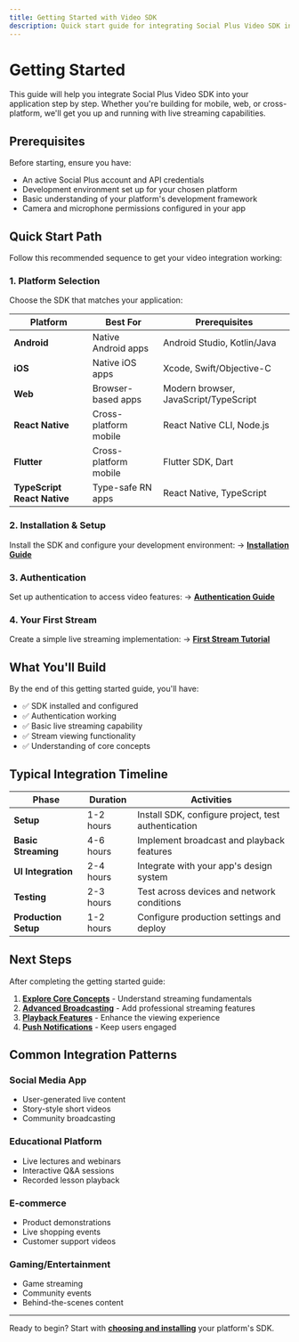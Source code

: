 ```yaml
---
title: Getting Started with Video SDK
description: Quick start guide for integrating Social Plus Video SDK into your application
---
```


# Getting Started

This guide will help you integrate Social Plus Video SDK into your application step by step. Whether you're building for mobile, web, or cross-platform, we'll get you up and running with live streaming capabilities.

## Prerequisites

Before starting, ensure you have:

- An active Social Plus account and API credentials
- Development environment set up for your chosen platform
- Basic understanding of your platform's development framework
- Camera and microphone permissions configured in your app

## Quick Start Path

Follow this recommended sequence to get your video integration working:

### 1. Platform Selection
Choose the SDK that matches your application:

| Platform | Best For | Prerequisites |
|----------|----------|---------------|
| **Android** | Native Android apps | Android Studio, Kotlin/Java |
| **iOS** | Native iOS apps | Xcode, Swift/Objective-C |
| **Web** | Browser-based apps | Modern browser, JavaScript/TypeScript |
| **React Native** | Cross-platform mobile | React Native CLI, Node.js |
| **Flutter** | Cross-platform mobile | Flutter SDK, Dart |
| **TypeScript React Native** | Type-safe RN apps | React Native, TypeScript |

### 2. Installation & Setup
Install the SDK and configure your development environment:
→ **[Installation Guide](./installation.mdx)**

### 3. Authentication
Set up authentication to access video features:
→ **[Authentication Guide](./authentication.mdx)**

### 4. Your First Stream
Create a simple live streaming implementation:
→ **[First Stream Tutorial](./first-stream.mdx)**

## What You'll Build

By the end of this getting started guide, you'll have:

- ✅ SDK installed and configured
- ✅ Authentication working
- ✅ Basic live streaming capability
- ✅ Stream viewing functionality
- ✅ Understanding of core concepts

## Typical Integration Timeline

| Phase | Duration | Activities |
|-------|----------|------------|
| **Setup** | 1-2 hours | Install SDK, configure project, test authentication |
| **Basic Streaming** | 4-6 hours | Implement broadcast and playback features |
| **UI Integration** | 2-4 hours | Integrate with your app's design system |
| **Testing** | 2-3 hours | Test across devices and network conditions |
| **Production Setup** | 1-2 hours | Configure production settings and deploy |

## Next Steps

After completing the getting started guide:

1. **[Explore Core Concepts](../core-concepts/overview.mdx)** - Understand streaming fundamentals
2. **[Advanced Broadcasting](../broadcasting/setup.mdx)** - Add professional streaming features  
3. **[Playback Features](../playback/live-viewing.mdx)** - Enhance the viewing experience
4. **[Push Notifications](../notifications/push-notifications.mdx)** - Keep users engaged

## Common Integration Patterns

### Social Media App
- User-generated live content
- Story-style short videos
- Community broadcasting

### Educational Platform  
- Live lectures and webinars
- Interactive Q&A sessions
- Recorded lesson playback

### E-commerce
- Product demonstrations
- Live shopping events
- Customer support videos

### Gaming/Entertainment
- Game streaming
- Community events
- Behind-the-scenes content

---

Ready to begin? Start with **[choosing and installing](./installation.mdx)** your platform's SDK.
